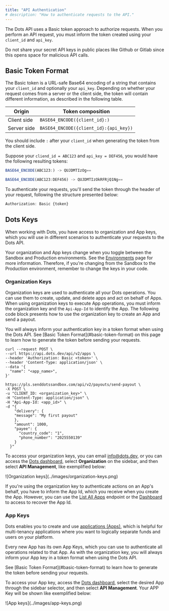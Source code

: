 ```yaml
---
title: "API Authentication"
# description: "How to authenticate requests to the API."
---
```


The Dots API uses a Basic token approach to authorize requests. When you perform an API request, you must inform the token created using your `client_id` and `api_key`.

<Warning>Do not share your secret API keys in public places like Github or Gitlab since this opens space for malicious API calls.</Warning>


## Basic Token Format

The Basic token is a URL-safe Base64 encoding of a string that contains your `client_id` and optionally your `api_key`. Depending on whether your request comes from a server or the client side, the token will contain different information, as described in the following table.

| Origin      | Token composition |
|-------------|-------|
| Client side | `BASE64_ENCODE({client_id}:)` |
| Server side | `BASE64_ENCODE({client_id}:{api_key})` |

<Note>You should include `:` after your `client_id` when generating the token from the client side.</Note>

Suppose your `cliend_id = ABC123` and `api_key = DEF456`, you would have the following resulting tokens:

<CodeGroup>

```javascript Client side
BASE64_ENCODE(ABC123:) -> QUJDMTIzOg==
```

```javascript Server side
BASE64_ENCODE(ABC123:DEF456) -> QUJDMTIzOkRFRjQ1Ng==
```
</CodeGroup>

To authenticate your requests, you'll send the token through the header of your request, following the structure presented below:

```javascript Header format
Authorization: Basic {token}
```

## Dots Keys

When working with Dots, you have access to organization and App keys, which you will use in different scenarios to authenticate your requests to the Dots API.

<Note>Your organization and App keys change when you toggle between the Sandbox and Production environments. See the [Environments](/overview/environments) page for more information. Therefore, if you're changing from the Sandbox to the Production environment, remember to change the keys in your code.</Note>

### Organization Keys

Organization keys are used to authenticate all your Dots operations. You can use them to create, update, and delete apps and act on behalf of Apps. When using organization keys to execute App operations, you must inform the organization key and the `Api-App-Id` to identify the App. The following code block presents how to use the organization key to create an App and send a payout. 

<Tip>
  You will always inform your authentication key in a token format when using the Dots API. See [Basic Token Format](#basic-token-format) on this page to learn how to generate the token before sending your requests.
</Tip>

<CodeGroup>

```curl Create App
curl --request POST \
--url https://api.dots.dev/api/v2/apps \
--header 'Authorization: Basic <token>' \
--header 'Content-Type: application/json' \
--data '{
  "name": "<app_name>",
}'
```

```curl Send Payout
https://pls.senddotssandbox.com/api/v2/payouts/send-payout \
-X POST \
-u "CLIENT_ID: <organization_key>" \
-H "Content-Type: application/json" \
-H "Api-App-Id: <app_id>" \
-d "{
    "delivery": {
    "message": "My first payout"
    },
    "amount": 1000,
    "payee": {
      "country_code": "1",
      "phone_number": "2025550139"
    }
  }"
```
</CodeGroup>

To access your organization keys, you can email info@dots.dev, or you can access the [Dots dashboard](https://dashboard.dots.dev/), select **Organization** on the sidebar, and then select **API Management**, like exemplified below:

<Frame>
![Organization keys](../images/organization-keys.png)
</Frame>

If you're using the organization key to authenticate actions on an App's behalf, you have to inform the App Id, which you receive when you create the App. However, you can use the [List All Apps](/api-reference/users/list-all-users) endpoint or the [Dashboard](https://dashboard.dots.dev/) to access to recover the App Id.

### App Keys

Dots enables you to create and use [applications (Apps)](/overview/concepts#applications-apps), which is helpful for multi-tenancy applications where you want to logically separate funds and users on your platform. 

Every new App has its own App Keys, which you can use to authenticate all operations related to that App. As with the organization key, you will always inform your App key in a token format when using the Dots API. 

<Tip>
See [Basic Token Format](#basic-token-format) to learn how to generate the token before sending your requests.
</Tip>

To access your App key, access the [Dots dashboard](https://dashboard.dots.dev/), select the desired App through the sidebar selector, and then select **API Management**. Your APP Key will be shown like exemplified below:

<Frame>
![App keys](../images/app-keys.png)
</Frame>
